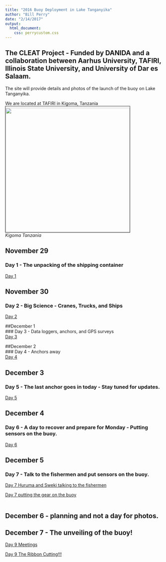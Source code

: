 ```yaml
---
title: "2016 Buoy Deployment in Lake Tanganyika"
author: "Bill Perry"
date: "2/14/2017"
output:
  html_document:
    css: perrycustom.css
---
```


    
## The CLEAT Project - Funded by DANIDA and a collaboration between Aarhus University, TAFIRI, Illinois State University, and University of Dar es Salaam.         

The site will provide details and photos of the launch of the buoy on Lake Tanganyika. 

We are located at TAFIRI in Kigoma, Tanzania
<br>
<img align="center" img src="images/kigoma.png" 
height="400px" width="400px" border="1" style="PADDING-TOP: 5px" style="PADDING-BOTTOM: 5px"/>
<br>
*Kigoma Tanzania*


## November 29         
### Day 1 - The unpacking of the shipping container          
[Day 1](day1/buoy_day1.html)         

## November 30          
### Day 2 - Big Science - Cranes, Trucks, and Ships          
[Day 2](day2/buoy_day2.html)         

##December 1          
### Day 3 - Data loggers, anchors, and GPS surveys          
[Day 3](day3/buoy_day3.html)         

##December 2          
### Day 4 - Anchors away         
[Day 4](day4/buoy_day4.html)      

## December 3
### Day 5 - The last anchor goes in today - Stay tuned for updates.
[Day 5](day5/buoy_day5.html)   

## December 4
### Day 6 - A day to recover and prepare for Monday - Putting sensors on the buoy.
[Day 6](day6/buoy_day6.html)  

## December 5     
### Day 7 - Talk to the fishermen and put sensors on the buoy.      
[Day 7 Huruma and Sweki talking to the fishermen](day7bmu/buoy_day7bmu.html)             
     
[Day 7 putting the gear on the buoy](day7sensor/buoy_day7sensor.html)     
<br>

## December 6 - planning and not a day for photos.     


## December 7 - The unveiling of the buoy!     
      
[Day 9 Meetings](day9meet/buoy_day9meet.html)             
     
[Day 9 The Ribbon Cutting!!!](day9boat/buoy_day9boat.html)    



<!-- Global Site Tag (gtag.js) - Google Analytics -->
<script async src="https://www.googletagmanager.com/gtag/js?id=UA-88373117-1"></script>
<script>
  window.dataLayer = window.dataLayer || [];
  function gtag(){dataLayer.push(arguments)};
  gtag('js', new Date());

  gtag('config', 'UA-88373117-1');
</script>
